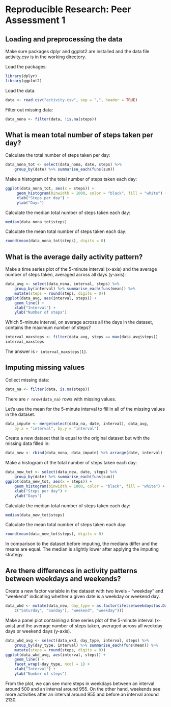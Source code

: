 Reproducible Research: Peer Assessment 1
========================================

## Loading and preprocessing the data

Make sure packages dplyr and ggplot2 are installed and the data file activity.csv is in the working directory.

Load the packages:
```r
library(dplyr)
library(ggplot2)
```

Load the data:
```r
data <- read.csv("activity.csv", sep = ",", header = TRUE)
```

Filter out missing data:
```r
data_nona <- filter(data, !is.na(steps))
```


## What is mean total number of steps taken per day?

Calculate the total number of steps taken per day:
```r
data_nona_tot <- select(data_nona, date, steps) %>%
    group_by(date) %>% summarise_each(funs(sum))
```

Make a histogram of the total number of steps taken each day:
```r
ggplot(data_nona_tot, aes(x = steps)) +
     geom_histogram(binwidth = 1000, color = "black", fill = "white") +
     xlab("Steps per day") +
     ylab("Days")
```

Calculate the median total number of steps taken each day:
```r
median(data_nona_tot$steps)
```

Calculate the mean total number of steps taken each day:
```r
round(mean(data_nona_tot$steps), digits = 0)
```

## What is the average daily activity pattern?
Make a time series plot of the 5-minute interval (x-axis) and the average number of steps taken, averaged across all days (y-axis):
```r
data_avg <- select(data_nona, interval, steps) %>% 
    group_by(interval) %>% summarise_each(funs(mean)) %>%
    mutate(steps = round(steps, digits = 0))
ggplot(data_avg, aes(interval, steps)) +
    geom_line() +
    xlab("Interval") +
    ylab("Number of steps")
```

Which 5-minute interval, on average across all the days in the dataset, contains the maximum number of steps?

```r
interval_maxsteps <- filter(data_avg, steps == max(data_avg$steps))
interval_maxsteps
```

The answer is `r interval_maxsteps[1]`.

## Imputing missing values

Collect missing data:
```r
data_na <- filter(data, is.na(steps))
```

There are `r nrow(data_na)` rows with missing values. 

Let's use the mean for the 5-minute interval to fill in all of the missing values in the dataset.

```r
data_impute <- merge(select(data_na, date, interval), data_avg, 
    by.x = "interval", by.y = "interval")
```

Create a new dataset that is equal to the original dataset but with the missing data filled in:
```r
data_new <- rbind(data_nona, data_impute) %>% arrange(date, interval)
```

Make a histogram of the total number of steps taken each day:
```r
data_new_tot <- select(data_new, date, steps) %>% 
    group_by(date) %>% summarise_each(funs(sum))
ggplot(data_new_tot, aes(x = steps)) +
    geom_histogram(binwidth = 1000, color = "black", fill = "white") +
    xlab("Steps per day") +
    ylab("Days")
```

Calculate the median total number of steps taken each day:
```r
median(data_new_tot$steps)
```

Calculate the mean total number of steps taken each day:
```r
round(mean(data_new_tot$steps), digits = 0)
```

In comparison to the dataset before imputing, the medians differ and the means are equal. The median is slightly lower after applying the imputing strategy.

## Are there differences in activity patterns between weekdays and weekends?

Create a new factor variable in the dataset with two levels - "weekday" and "weekend" indicating whether a given date is a weekday or weekend day.
```r
data_wkd <- mutate(data_new, day_type = as.factor(ifelse(weekdays(as.Date(date)) %in% 
    c("Saturday", "Sunday"), "weekend", "weekday")))
```

Make a panel plot containing a time series plot of the 5-minute interval (x-axis) and the average number of steps taken, averaged across all weekday days or weekend days (y-axis). 

```r
data_wkd_avg <- select(data_wkd, day_type, interval, steps) %>% 
    group_by(day_type, interval) %>% summarise_each(funs(mean)) %>%
    mutate(steps = round(steps, digits = 0))
ggplot(data_wkd_avg, aes(interval, steps)) +
    geom_line() +
    facet_wrap(~day_type, ncol = 1) + 
    xlab("Interval") +
    ylab("Number of steps")
```

From the plot, we can see more steps in weekdays between an interval around 500 and an interval around 955. On the other hand, weekends see more activities after an interval around 955 and before an interval around 2130.
